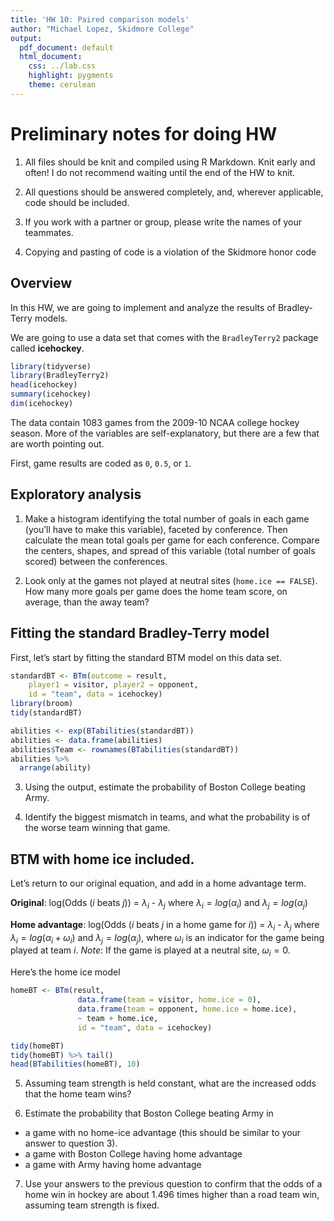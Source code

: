 ---
title: 'HW 10: Paired comparison models'
author: "Michael Lopez, Skidmore College"
output:
  pdf_document: default
  html_document:
    css: ../lab.css
    highlight: pygments
    theme: cerulean
---

# Preliminary notes for doing HW

1. All files should be knit and compiled using R Markdown. Knit early and often! I do not recommend waiting until the end of the HW to knit.

2. All questions should be answered completely, and, wherever applicable, code should be included. 

3. If you work with a partner or group, please write the names of your teammates.

4. Copying and pasting of code is a violation of the Skidmore honor code

## Overview

In this HW, we are going to implement and analyze the results of Bradley-Terry models. 

We are going to use a data set that comes with the `BradleyTerry2` package called **icehockey**.

```{r, eval = FALSE}
library(tidyverse)
library(BradleyTerry2)
head(icehockey)
summary(icehockey)
dim(icehockey)
```

The data contain 1083 games from the 2009-10 NCAA college hockey season. More of the variables are self-explanatory, but there are a few that are worth pointing out.

First, game results are coded as `0`, `0.5`, or `1`. 

## Exploratory analysis

1. Make a histogram identifying the total number of goals in each game (you'll have to make this variable), faceted by conference. Then calculate the mean total goals per game for each conference. Compare the centers, shapes, and spread of this variable (total number of goals scored) between the conferences.

2. Look only at the games not played at neutral sites (`home.ice == FALSE`). How many more goals per game does the home team score, on average, than the away team?



## Fitting the standard Bradley-Terry model

First, let's start by fitting the standard BTM model on this data set. 

```{r, eval = FALSE}
standardBT <- BTm(outcome = result,
    player1 = visitor, player2 = opponent,
    id = "team", data = icehockey)
library(broom)
tidy(standardBT)

abilities <- exp(BTabilities(standardBT))
abilities <- data.frame(abilities)
abilities$Team <- rownames(BTabilities(standardBT))
abilities %>%
  arrange(ability) 
```

3. Using the output, estimate the probability of Boston College beating Army.


4. Identify the biggest mismatch in teams, and what the probability is of the worse team winning that game.


## BTM with home ice included. 

Let's return to our original equation, and add in a home advantage term.

**Original**: log(Odds ($i$ beats $j$)) = $\lambda_i$ - $\lambda_j$ where $\lambda_i = log(\alpha_i)$ and $\lambda_j = log(\alpha_j)$

**Home advantage**: log(Odds ($i$ beats $j$ in a home game for $i$)) = $\lambda_i$ - $\lambda_j$ where $\lambda_i = log(\alpha_i + \omega_i)$ and $\lambda_j = log(\alpha_j)$, where $\omega_i$ is an indicator for the game being played at team $i$. *Note*: If the game is played at a neutral site, $\omega_i = 0$. 

Here's the home ice model

```{r, eval = FALSE}
homeBT <- BTm(result,
               data.frame(team = visitor, home.ice = 0),
               data.frame(team = opponent, home.ice = home.ice),
               ~ team + home.ice,
               id = "team", data = icehockey)

tidy(homeBT)
tidy(homeBT) %>% tail()
head(BTabilities(homeBT), 10)
```


5. Assuming team strength is held constant, what are the increased odds that the home team wins?

6. Estimate the probability that Boston College beating Army in 

- a game with no home-ice advantage (this should be similar to your answer to question 3).
- a game with Boston College having home advantage
- a game with Army having home advantage


7. Use your answers to the previous question to confirm that the odds of a home win in hockey are about 1.496 times higher than a road team win, assuming team strength is fixed.  

        
        
        